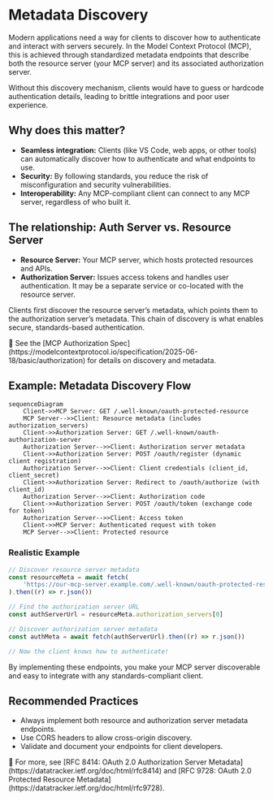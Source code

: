 # Metadata Discovery

<EpicVideo url="https://www.epicai.pro/workshops/day-7-8-mcp-auth/intro-to-metadata-discovery-7idpi" />

Modern applications need a way for clients to discover how to authenticate and interact with servers securely. In the Model Context Protocol (MCP), this is achieved through standardized metadata endpoints that describe both the resource server (your MCP server) and its associated authorization server.

Without this discovery mechanism, clients would have to guess or hardcode authentication details, leading to brittle integrations and poor user experience.

## Why does this matter?

- **Seamless integration:** Clients (like VS Code, web apps, or other tools) can automatically discover how to authenticate and what endpoints to use.
- **Security:** By following standards, you reduce the risk of misconfiguration and security vulnerabilities.
- **Interoperability:** Any MCP-compliant client can connect to any MCP server, regardless of who built it.

## The relationship: Auth Server vs. Resource Server

- **Resource Server:** Your MCP server, which hosts protected resources and APIs.
- **Authorization Server:** Issues access tokens and handles user authentication. It may be a separate service or co-located with the resource server.

Clients first discover the resource server’s metadata, which points them to the authorization server’s metadata. This chain of discovery is what enables secure, standards-based authentication.

<callout-info>
	📜 See the [MCP Authorization
	Spec](https://modelcontextprotocol.io/specification/2025-06-18/basic/authorization)
	for details on discovery and metadata.
</callout-info>

## Example: Metadata Discovery Flow

```mermaid
sequenceDiagram
	Client->>MCP Server: GET /.well-known/oauth-protected-resource
	MCP Server-->>Client: Resource metadata (includes authorization_servers)
	Client->>Authorization Server: GET /.well-known/oauth-authorization-server
	Authorization Server-->>Client: Authorization server metadata
	Client->>Authorization Server: POST /oauth/register (dynamic client registration)
	Authorization Server-->>Client: Client credentials (client_id, client_secret)
	Client->>Authorization Server: Redirect to /oauth/authorize (with client_id)
	Authorization Server-->>Client: Authorization code
	Client->>Authorization Server: POST /oauth/token (exchange code for token)
	Authorization Server-->>Client: Access token
	Client->>MCP Server: Authenticated request with token
	MCP Server-->>Client: Protected resource
```

### Realistic Example

```ts
// Discover resource server metadata
const resourceMeta = await fetch(
	'https://our-mcp-server.example.com/.well-known/oauth-protected-resource',
).then((r) => r.json())

// Find the authorization server URL
const authServerUrl = resourceMeta.authorization_servers[0]

// Discover authorization server metadata
const authMeta = await fetch(authServerUrl).then((r) => r.json())

// Now the client knows how to authenticate!
```

<callout-success>
	By implementing these endpoints, you make your MCP server discoverable and
	easy to integrate with any standards-compliant client.
</callout-success>

## Recommended Practices

- Always implement both resource and authorization server metadata endpoints.
- Use CORS headers to allow cross-origin discovery.
- Validate and document your endpoints for client developers.

<callout-muted>
	📜 For more, see [RFC 8414: OAuth 2.0 Authorization Server
	Metadata](https://datatracker.ietf.org/doc/html/rfc8414) and [RFC 9728: OAuth
	2.0 Protected Resource
	Metadata](https://datatracker.ietf.org/doc/html/rfc9728).
</callout-muted>
